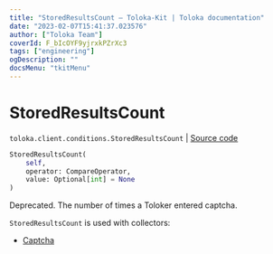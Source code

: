 ```yaml
---
title: "StoredResultsCount — Toloka-Kit | Toloka documentation"
date: "2023-02-07T15:41:37.023576"
author: ["Toloka Team"]
coverId: F_bIcOYF9yjrxkPZrXc3
tags: ["engineering"]
ogDescription: ""
docsMenu: "tkitMenu"
---
```


# StoredResultsCount
`toloka.client.conditions.StoredResultsCount` | [Source code](https://github.com/Toloka/toloka-kit/blob/v1.1.3/src/client/conditions.py#L319)

```python
StoredResultsCount(
    self,
    operator: CompareOperator,
    value: Optional[int] = None
)
```

Deprecated. The number of times a Toloker entered captcha.

`StoredResultsCount` is used with collectors:
- [Captcha](/docs/toloka-kit/reference/toloka.client.collectors.Captcha)

